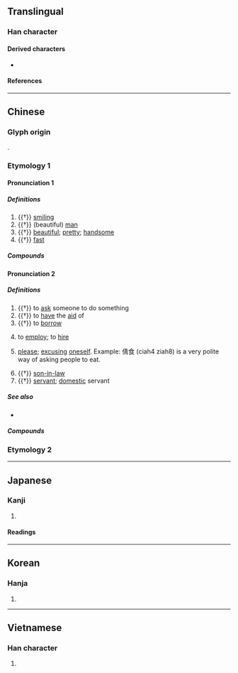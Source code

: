 {{character info}}
==Translingual==

===Han character===
{{Han char|rn=9|rad=人|as=08|sn=10|four=25227|canj=OQMB|ids=⿰亻青(GHTV),⿰亻靑(JK)}}

====Derived characters====
* {{l|mul|[[𣹥]], [[𫷝]], [[蒨]], [[篟]]}} <!-- Note: 𫣺 not derived from 倩, derived from ⿰亻靜 -->

====References====
{{Han ref|kx=0109.010|dkj=00791|dj=0231.100|hdz=10170.010|uh=5029}}

----

==Chinese==
{{zh-forms|ss=⿰亻𰀈}}

===Glyph origin===
{{Han etym}}
{{Han compound|人|青|ls=psc|c1=s|c2=p}}.

===Etymology 1===

====Pronunciation 1====
{{zh-pron
|m=qiàn
|c=sin6,sin3
|h=pfs=
|md=chiéng
|mn=
|w=2qi
|mc=1
|oc=n,1
|cat=a,n
}}

=====Definitions=====
{{zh-hanzi}}

# {{†}} [[smiling]]
# {{†}} (beautiful) [[man]]
# {{†}} [[beautiful]]; [[pretty]]; [[handsome]]
# {{†}} [[fast]]

=====Compounds=====
{{zh-der|倩倩|倩女|倩女離魂|倩妝|倩影|巧笑倩兮|盼倩|飯匙倩}}

====Pronunciation 2====
{{zh-pron
|m=qìng,qiàn
|c=cing3,sin3,sin6
|h=pfs=
|md=chiáng
|mn=chhiàⁿ
|w=
|mc=2
|oc=n,2
|cat=v,n
}}

=====Definitions=====
{{zh-hanzi}}

# {{†}} to [[ask]] someone to do something
# {{†}} to [[have]] the [[aid]] of
# {{†}} to [[borrow]]
# {{lb|zh|Min}} to [[employ]]; to [[hire]]
# {{lb|zh|Teochew}} [[please]]; [[excusing]] [[oneself]]. Example: 倩食 (ciah4 ziah8) is a very polite way of asking people to eat.{{attention|nan}}
# {{†}} [[son-in-law]]
# {{†}} [[servant]]; [[domestic]] servant

=====See also=====
* {{zh-l|請}}

=====Compounds=====
{{zh-der|雇倩|倩的|倩工}}

===Etymology 2===
{{zh-see|歉|ss}}

----

==Japanese==

===Kanji===
{{ja-kanji|grade=|rs=人08}}

# {{rfdef|ja|sort=人08}}

====Readings====
{{ja-readings
|goon=しょう, せん
|kanon=せい, せん
|kun=うつく-し.い, つらつら-
}}

----

==Korean==

===Hanja===
{{ko-hanja|천}}

# {{rfdef|ko|sort=人08}}

----

==Vietnamese==

===Han character===
{{vi-readings|reading=[[thiến]]|rs=人08}}

# {{rfdef|vi|sort=人08}}